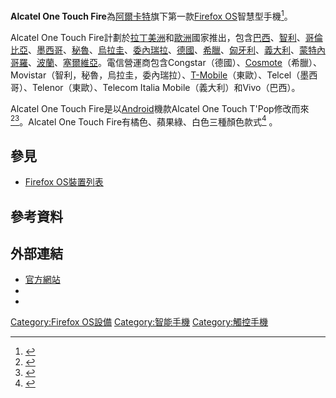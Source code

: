 {{NoteTA|G1=IT}}

{{Infobox Mobile
| name            = Alcatel One Touch Fire
| image           = Alcatel One Touch Fire FirefoxOS.jpg
| imagesize       = 200px
| manufacturer    = [[TCL集團|TCL集團]]
| carrier         = 
| released        = {{Start date and age |df=yes|2013|07|12}}
| available       =
| series          = Alcatel One Touch Fire
| slogan          = 
| related         =
| predecessor     =
| successor       = [[Alcatel_One_Touch_Fire_C|Alcatel One Touch Fire C]]
| status          =
| form            = 直立式手機
| size            = {{convert|115|mm|in|abbr=on}}長<br/>{{convert|62.3|mm|in|abbr=on}}寬<br/>{{convert|12.2|mm|in|abbr=on}}厚
| weight          =
| networks        =
| os              = [[Firefox_OS|Firefox OS]] 1.0.1（可更新至1.3）<ref>{{cite web |url=https://www.soeren-hentzschel.at/mozilla/firefox-os/2014/10/26/alcatel-one-touch-fire-update-auf-firefox-os-1-3-wird-verteilt/ |title=Alcatel One Touch Fire: Update auf Firefox OS 1.3 wird verteilt |accessdate=2014-10-26 |archive-date=2014-10-26 |archive-url=https://web.archive.org/web/20141026064547/https://www.soeren-hentzschel.at/mozilla/firefox-os/2014/10/26/alcatel-one-touch-fire-update-auf-firefox-os-1-3-wird-verteilt/ |dead-url=no }}</ref>
| cpu             = [[驍龍#Snapdragon_S1|Qualcomm Snapdragon S1 MSM7227A]]
| screen          = 320 × 480[[像素|像素]]（HVGA）
| exterior_screen =
| input           =
| interior_memory = 256 MB
| memory          = 512 MB
| memory_card     = [[microSD|microSD]]（最高支援32 GB）
| connectivity    = [[IEEE_802.11|IEEE 802.11]] b/g/n<br>[[Bluetooth|Bluetooth]] 3.0 A2DP<br>[[Micro_USB|Micro USB]] 2.0
| battery         = 1400 [[mAh|mAh]]
| camera          = 320萬[[像素|像素]]
| 2nd_camera      = 無
| ringtone        =
| music           =
}}

'''Alcatel One Touch Fire'''為[[阿爾卡特|阿爾卡特]]旗下第一款[[Firefox_OS|Firefox OS]]智慧型手機<ref>{{cite web |url=http://www.cnet.com/products/alcatel-one-touch-fire/ |title=Alcatel One Touch Fire: Hands-on with the first Firefox phone |accessdate=2013-02-25 |archive-date=2014-04-13 |archive-url=https://web.archive.org/web/20140413014049/http://www.cnet.com/products/alcatel-one-touch-fire/ |dead-url=no }}</ref>。

Alcatel One Touch Fire計劃於[[拉丁美洲|拉丁美洲]]和[[歐洲|歐洲]]國家推出，包含[[巴西|巴西]]、[[智利|智利]]、[[哥倫比亞|哥倫比亞]]、[[墨西哥|墨西哥]]、[[秘魯|秘魯]]、[[烏拉圭|烏拉圭]]、[[委內瑞拉|委內瑞拉]]、[[德國|德國]]、[[希臘|希臘]]、[[匈牙利|匈牙利]]、[[義大利|義大利]]、[[蒙特內哥羅|蒙特內哥羅]]、[[波蘭|波蘭]]、[[塞爾維亞|塞爾維亞]]。電信營運商包含Congstar（德國）、[[Cosmote|Cosmote]]（希臘）、Movistar（智利，秘魯，烏拉圭，委內瑞拉）、[[T-Mobile|T-Mobile]]（東歐）、Telcel（墨西哥）、Telenor（東歐）、Telecom Italia Mobile（義大利）和Vivo（巴西）。

Alcatel One Touch Fire是以[[Android|Android]]機款Alcatel One Touch T'Pop修改而來<ref>{{cite web |url=http://www.engadget.com/2013/02/24/alcatel-one-touch-fire/ |title=Alcatel One Touch Fire joins the Firefox OS cuddle party, we go hands-on (video) |accessdate=2013-02-24 |archive-date=2013-02-24 |archive-url=https://web.archive.org/web/20130224213117/http://www.engadget.com/2013/02/24/alcatel-one-touch-fire/ |dead-url=no }}</ref><ref>{{cite web |url=http://www.gsmarena.com/alcatel_one_touch_t_pop-5229.php |title=Alcatel One Touch T'Pop |accessdate=2014-10-05 |archive-date=2014-10-06 |archive-url=https://web.archive.org/web/20141006080115/http://www.gsmarena.com/alcatel_one_touch_t_pop-5229.php |dead-url=no }}</ref>。Alcatel One Touch Fire有橘色、蘋果綠、白色三種顏色款式<ref>{{cite web |url=http://www.techbloggerzone.com/2013/06/alcatel-one-touch-firefox-os-officially-launching-in-europe-and-latin-america.html |title=Alcatel One Touch Firefox OS Officially Launching in Europe and Latin America |accessdate=2013-06-25 |archive-date=2013-06-30 |archive-url=https://web.archive.org/web/20130630114252/http://www.techbloggerzone.com/2013/06/alcatel-one-touch-firefox-os-officially-launching-in-europe-and-latin-america.html |dead-url=no }}</ref>
。

==參見==
* [[Firefox_OS裝置列表|Firefox OS裝置列表]]

==參考資料==
{{reflist}}

==外部連結==
* [https://web.archive.org/web/20140702165819/http://www.alcatelonetouch.com/global-en/products/smartphones/one_touch_fire.html 官方網站]
* {{YouTube|id=UMJpK8cBjkQ|title="Bienvenido Firefox OS "}}
* {{YouTube|id=SUA29wpItWU|title="T MOBILE Firefox 8s Przed PORUSZYC Polsat "}}

[[Category:Firefox_OS設備|Category:Firefox OS設備]]
[[Category:智能手機|Category:智能手機]]
[[Category:觸控手機|Category:觸控手機]]